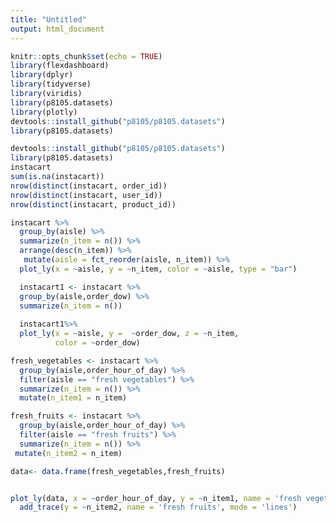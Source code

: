 ```yaml
---
title: "Untitled"
output: html_document
---
```


```r
knitr::opts_chunk$set(echo = TRUE)
library(flexdashboard)
library(dplyr)
library(tidyverse)
library(viridis)
library(p8105.datasets)
library(plotly)
devtools::install_github("p8105/p8105.datasets")
library(p8105.datasets)
```

```r
devtools::install_github("p8105/p8105.datasets")
library(p8105.datasets)
instacart
sum(is.na(instacart))
nrow(distinct(instacart, order_id))
nrow(distinct(instacart, user_id))
nrow(distinct(instacart, product_id))

instacart %>% 
  group_by(aisle) %>% 
  summarize(n_item = n()) %>% 
  arrange(desc(n_item)) %>% 
   mutate(aisle = fct_reorder(aisle, n_item)) %>% 
  plot_ly(x = ~aisle, y = ~n_item, color = ~aisle, type = "bar")

```

```r
  instacart1 <- instacart %>% 
  group_by(aisle,order_dow) %>% 
  summarize(n_item = n()) 
  
  instacart1%>% 
  plot_ly(x = ~aisle, y =  ~order_dow, z = ~n_item,
          color = ~order_dow)

```

```r
fresh_vegetables <- instacart %>% 
  group_by(aisle,order_hour_of_day) %>% 
  filter(aisle == "fresh vegetables") %>% 
  summarize(n_item = n()) %>% 
  mutate(n_item1 = n_item)

fresh_fruits <- instacart %>% 
  group_by(aisle,order_hour_of_day) %>% 
  filter(aisle == "fresh fruits") %>% 
  summarize(n_item = n()) %>% 
 mutate(n_item2 = n_item)

data<- data.frame(fresh_vegetables,fresh_fruits)


plot_ly(data, x = ~order_hour_of_day, y = ~n_item1, name = 'fresh vegetables', type = 'scatter', mode = 'lines') %>%
  add_trace(y = ~n_item2, name = 'fresh fruits', mode = 'lines') 

```


